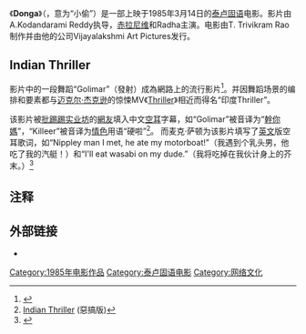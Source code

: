{{Infobox Film
| name = Donga
| director = [[A._Kodandarami_Reddy|A. Kodandarami Reddy]]
| producer = T. Trivikram Rao
| starring = [[赤拉尼维|赤拉尼维]], [[Radha_(actress)|Radha]]
| music = [[K._Chakravarthy|K. Chakravarthy]]
| distributor = Vijayalakshmi Art Pictures
| released = 1985年3月14日
| country = [[印度|印度]]
| language = [[泰卢固语|泰卢固语]]
}}

《'''Donga'''》（{{lang-te|దొంగ}}，意为“小偷”）是一部上映于1985年3月14日的[[泰卢固语|泰卢固语]]电影。影片由A.Kodandarami Reddy执导，[[赤拉尼维|赤拉尼维]]和Radha主演。电影由T. Trivikram Rao制作并由他的公司Vijayalakshmi Art Pictures发行。

== Indian Thriller ==

影片中的一段舞蹈“Golimar”（發射）成為網路上的流行影片<ref>{{Cite web |url=http://www.youtube.com/watch?v=200mFUJ3KOs |title=Donga Golimar |accessdate=2012-12-14 |archive-date=2015-12-11 |archive-url=https://web.archive.org/web/20151211163629/https://www.youtube.com/watch?v=200mFUJ3KOs |dead-url=no }}</ref>。并因舞蹈场景的编排和要素都与[[迈克尔·杰克逊|迈克尔·杰克逊]]的惊悚MV《[[Thriller_(迈克尔·杰克逊专辑)|Thriller]]》相近而得名“印度Thriller”。

该影片被[[批踢踢实业坊|批踢踢实业坊]]的[[網路用戶|網友]]填入中文[[空耳|空耳]]字幕，如“Golimar”被音译为“[[肏你妈|幹你媽]]”，“Killeer”被音译为[[情色|情色]]用语“硬啦”<ref>[http://www.youtube.com/watch?v=CUL2Y0CeYGc Indian Thriller] {{Wayback|url=http://www.youtube.com/watch?v=CUL2Y0CeYGc |date=20120302002330 }}(惡搞版)</ref>。<!-- 该视频在Youtube的点击量为xx -->而麦克·萨顿为该影片填写了[[英文|英文]]版空耳歌词，如“Nippley man I met, he ate my motorboat!”（我遇到个乳头男，他吃了我的汽艇！）和“I'll eat wasabi on my dude.”（我将吃掉在我伙计身上的芥末。）<ref name="buffalaxed">{{cite web |url=http://www.wired.com/entertainment/theweb/news/2007/11/buffalax |title=Buffalax Mines Twisted Translations for YouTube Yuks |accessdate=2008-03-26 |format= |work= |deadurl=yes |archiveurl=https://web.archive.org/web/20131204045619/http://www.wired.com/entertainment/theweb/news/2007/11/buffalax |archivedate=2013-12-04 }}</ref>

== 注释 ==
{{reflist}}

== 外部链接 ==

* {{imdb title|id=0245871|title=Donga}}

[[Category:1985年电影作品|Category:1985年电影作品]]
[[Category:泰卢固语电影|Category:泰卢固语电影]]
[[Category:网络文化|Category:网络文化]]